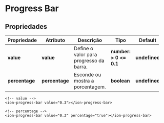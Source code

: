 
<Meta title="Components/Core/Progress Bar/Usage" />

# Progress Bar

## Propriedades

| Propriedade    | Atributo       | Descrição                               | Tipo                    | Default        |
| -------------- | -------------- | --------------------------------------- | ----------------------- | -------------- |
| **value**      | **value**      | Define o valor para progresso da barra. | **number: > 0  <= 0.1** | **undefined**  |
| **percentage** | **percentage** | Esconde ou mostra a porcentagem.        | **boolean**             | **undefined**  |

```
<!-- value -->
<ion-progress-bar value="0.3"></ion-progress-bar>

<!-- percentage -->
<ion-progress-bar value="0.3" percentage="true"></ion-progress-bar>
```
